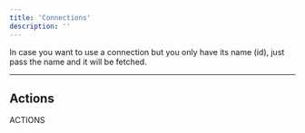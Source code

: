 ```yaml
---
title: 'Connections'
description: ''
---
```


In case you want to use a connection but you only have its name (id), just pass the name and it will be fetched.

---

## Actions

ACTIONS
